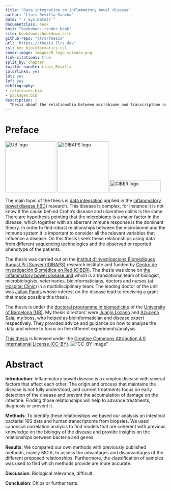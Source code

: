 ```yaml
---
title: "Data integration on inflammatory bowel disease"
author: "Lluís Revilla Sancho"
date: "`r Sys.Date()`"
documentclass: book
knit: "bookdown::render_book"
site: bookdown::bookdown_site
github-repo: "llrs/thesis"
url: 'https\://thesis.llrs.dev'
csl: bmc_bioinformatics.csl
cover-image: images/R_logo_science.png
link-citations: true
split_by: chapter
twitter-handle: Lluis_Revilla
colorlinks: yes
lot: yes
lof: yes
bibliography:
- references.bib
- packages.bib
description: |
  Thesis about the relationship between microbiome and transcriptome on the gastrointestinal tract on patients with inflammatory bowel disease and some controls to discover key differences on this relationship.
---
```


# Preface {.unnumbered}

![UB logo](images/ub_logo.png "University where I defend the thesis"){width="160"} ![IDIBAPS logo](images/idibaps_logo.png "Research center"){width="160"} ![CIBER logo](images/logo_ciber.png "Hiring institution"){width="160" height="38"}

The main topic of the thesis is [data integration](https://en.wikipedia.org/wiki/Data_integration "Wikipedia page of integration") applied in the [inflammatory bowel disease (IBD)](https://en.wikipedia.org/wiki/Inflammatory_bowel_disease) research.
This disease is complex, for instance it is not know if the cause behind Crohn's disease and ulcerative colitis is the same.
There are hypothesis pointing that the [microbiome](https://en.wikipedia.org/wiki/Microbiota) is a major factor in the disease, which together with an aberrant immune response is the dominant theory.
In order to find robust relationships between the mcirobiome and the immune system it is important to consider all the relevant variables that influence a disease.
On this thesis I seek these relationships using data from different sequencing technologies and the observed or reported phenotype of the patients.

The thesis was carried out on the [Institut d'Investigacions Biomèdiques August Pi i Sunyer (IDIBAPS)](http://www.idibaps.org/ "IDIBAPS website") research institute and funded by [Centro de Investigación Biomédica en Red (CIBER)](https://www.ciberehd.org/ "CIBER website").
The thesis was done on [the inflammatory bowel disease unit](https://www.ibd-bcn.org/ "Group's website") which is a translational team of biologist, microbiologists, veterinaries, bioinformaticians, doctors and nurses (at [Hospital Clínic](https://www.clinicbarcelona.org/en "Hospital Clínic")) in a multidisciplinary team.
The leading doctor of the unit was [Julian Panés](https://orcid.org/0000-0002-4971-6902 "Julià website") whose interest on the disease lead to receiving a grant that made possible this thesis.

The thesis is under the [doctoral programme in biomedicine](http://www.ub.edu/doctorat_biomedicina/eng/index.htm "Doctoral program's website") of the [University of Barcelona (UB)](https://www.ub.edu/web/portal/en/ "UB website").
My thesis directors' were [Juanjo Lozano](https://orcid.org/0000-0001-7613-3908 "Juanjo's ORCID") and [Azucena Sala](https://orcid.org/0000-0003-4572-2907 "Azu's ORCID"), my boss, who helped as bioinformatician and disease expert respectively.
They provided advice and guidance on how to analyse the data and where to focus on the different experiments/analysis.

[This thesis](https://thesis.llrs.dev) is licensed under the [Creative Commons Attribution 4.0 International License (CC-BY)](https://creativecommons.org/licenses/by/4.0/ "License summary link").
!["CC-BY image"](images/by.png "CC-BY image of creative commons")

# Abstract {.unnumbered}

**Introduction**: Inflammatory bowel disease is a complex disease with several factors that affect each other. 
The origin and process that maintains the disease is not fully understood, and current treatments focus on early detection of the disease and prevent the accumulation of damage on the intestine. 
Finding those relationships will help to advance treatments, diagnosis or prevent it. 

**Methods**: To identify these relationships we based our analysis on intestinal bacterial 16S data and human transcriptome from biopsies. 
We used canonical correlation analysis to find models that are coherent with previous knowledge on the biologiy of the disease and provide insights on the relationships between bacteria and genes. 

**Results**: We compared our own methods with previously published methods, mainly MCIA, to assess the advantages and disadvantages of the different proposed relationships. 
Furthermore, the classification of samples was used to find which methods provide are more accurate. 

**Discussion**: Biological relevance, difficult.

**Conclusion**: Chips or further tests.
